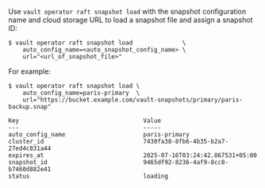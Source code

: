 Use `vault operator raft snapshot load` with the snapshot configuration name and
cloud storage URL to load a snapshot file and assign a snapshot ID:

```shell-session
$ vault operator raft snapshot load              \
    auto_config_name=<auto_snapshot_config_name> \
    url="<url_of_snapshot_file>"
```

For example:

<CodeBlockConfig hideClipboard highlight="10">

```shell-session
$ vault operator raft snapshot load \
    auto_config_name=paris-primary  \
    url="https://bucket.example.com/vault-snapshots/primary/paris-backup.snap"

Key                                   Value
---                                   -----
auto_config_name                      paris-primary
cluster_id                            7430fa38-8fb6-4b35-b2a7-27ed4c831a44
expires_at                            2025-07-16T03:24:42.867531+05:00
snapshot_id                           9465df92-8236-4af9-8cc8-b7460d882e41
status                                loading
```

</CodeBlockConfig>